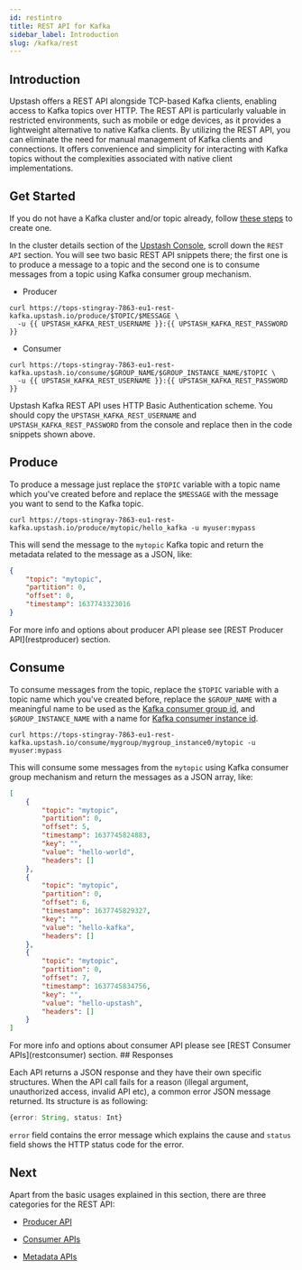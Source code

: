 ```yaml
---
id: restintro
title: REST API for Kafka
sidebar_label: Introduction
slug: /kafka/rest
---
```


## Introduction

Upstash offers a REST API alongside TCP-based Kafka clients, enabling access to Kafka topics over HTTP. The REST API is particularly valuable in restricted environments, such as mobile or edge devices, as it provides a lightweight alternative to native Kafka clients. By utilizing the REST API, you can eliminate the need for manual management of Kafka clients and connections. It offers convenience and simplicity for interacting with Kafka topics without the complexities associated with native client implementations.

## Get Started

If you do not have a Kafka cluster and/or topic already, follow [these steps](../overall/getstarted) to create one.

In the cluster details section of the [Upstash Console](https://console.upstash.com), scroll down the `REST API` section.
You will see two basic REST API snippets there; the first one is to produce a message to a topic
and the second one is to consume messages from a topic using Kafka consumer group mechanism.

-   Producer

```shell
curl https://tops-stingray-7863-eu1-rest-kafka.upstash.io/produce/$TOPIC/$MESSAGE \
  -u {{ UPSTASH_KAFKA_REST_USERNAME }}:{{ UPSTASH_KAFKA_REST_PASSWORD }}
```

-   Consumer

```shell
curl https://tops-stingray-7863-eu1-rest-kafka.upstash.io/consume/$GROUP_NAME/$GROUP_INSTANCE_NAME/$TOPIC \
  -u {{ UPSTASH_KAFKA_REST_USERNAME }}:{{ UPSTASH_KAFKA_REST_PASSWORD }}
```

Upstash Kafka REST API uses HTTP Basic Authentication scheme. You should copy the `UPSTASH_KAFKA_REST_USERNAME` and `UPSTASH_KAFKA_REST_PASSWORD`
from the console and replace then in the code snippets shown above.

## Produce

To produce a message just replace the `$TOPIC` variable with a topic name which you've created before and replace the `$MESSAGE`
with the message you want to send to the Kafka topic.

```shell
curl https://tops-stingray-7863-eu1-rest-kafka.upstash.io/produce/mytopic/hello_kafka -u myuser:mypass
```

This will send the message to the `mytopic` Kafka topic and return the metadata related to the message as a JSON, like:

```json
{
    "topic": "mytopic",
    "partition": 0,
    "offset": 0,
    "timestamp": 1637743323016
}
```

<Note>
    For more info and options about producer API please see [REST Producer
    API](restproducer) section.
</Note>

## Consume

To consume messages from the topic, replace the `$TOPIC` variable with a topic name which you've created before, replace the `$GROUP_NAME`
with a meaningful name to be used as the [Kafka consumer group id](https://kafka.apache.org/documentation/#consumerconfigs_group.id),
and `$GROUP_INSTANCE_NAME` with a name for [Kafka consumer instance id](https://kafka.apache.org/documentation/#consumerconfigs_group.instance.id).

```shell
curl https://tops-stingray-7863-eu1-rest-kafka.upstash.io/consume/mygroup/mygroup_instance0/mytopic -u myuser:mypass
```

This will consume some messages from the `mytopic` using Kafka consumer group mechanism and return the messages as a JSON array, like:

```json
[
    {
        "topic": "mytopic",
        "partition": 0,
        "offset": 5,
        "timestamp": 1637745824883,
        "key": "",
        "value": "hello-world",
        "headers": []
    },
    {
        "topic": "mytopic",
        "partition": 0,
        "offset": 6,
        "timestamp": 1637745829327,
        "key": "",
        "value": "hello-kafka",
        "headers": []
    },
    {
        "topic": "mytopic",
        "partition": 0,
        "offset": 7,
        "timestamp": 1637745834756,
        "key": "",
        "value": "hello-upstash",
        "headers": []
    }
]
```

<Note>
    For more info and options about consumer API please see [REST Consumer
    APIs](restconsumer) section.
</Note>
## Responses

Each API returns a JSON response and they have their own specific structures. When the API call fails for a reason
(illegal argument, unauthorized access, invalid API etc), a common error JSON message returned. Its structure is as following:

```typescript
{error: String, status: Int}
```

`error` field contains the error message which explains the cause and `status` field shows the HTTP status code for the error.

## Next

Apart from the basic usages explained in this section, there are three categories for the REST API:

-   [Producer API](restproducer)

-   [Consumer APIs](restconsumer)

-   [Metadata APIs](restmetadata)
